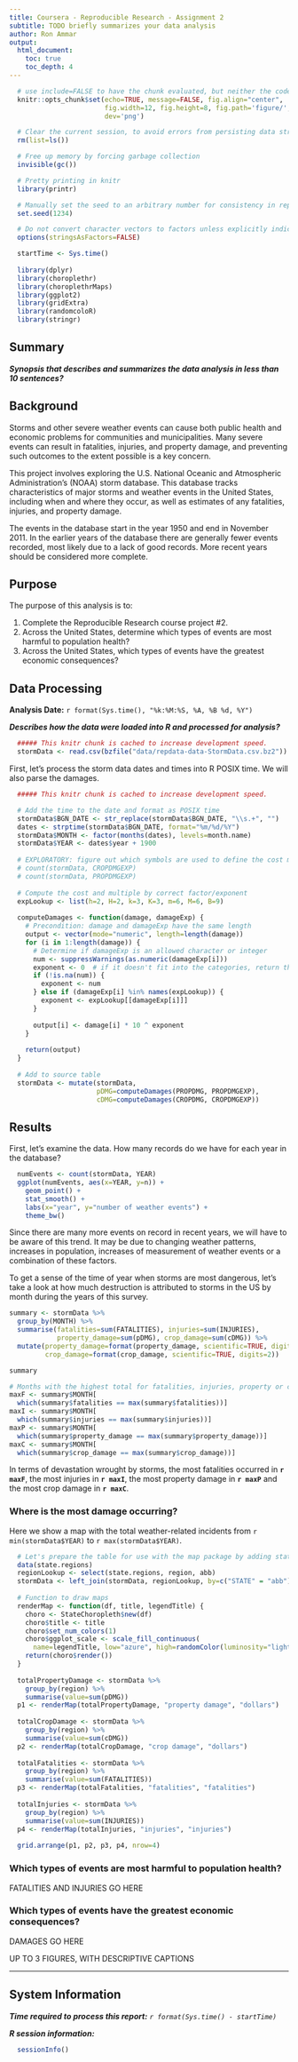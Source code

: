 ```yaml
---
title: Coursera - Reproducible Research - Assignment 2
subtitle: TODO briefly summarizes your data analysis
author: Ron Ammar
output: 
  html_document:
    toc: true
    toc_depth: 4
---
```


```r
  # use include=FALSE to have the chunk evaluated, but neither the code nor its output displayed.
  knitr::opts_chunk$set(echo=TRUE, message=FALSE, fig.align="center",
                        fig.width=12, fig.height=8, fig.path='figure/',
                        dev='png')
```

```r
  # Clear the current session, to avoid errors from persisting data structures
  rm(list=ls())

  # Free up memory by forcing garbage collection
  invisible(gc())

  # Pretty printing in knitr
  library(printr)

  # Manually set the seed to an arbitrary number for consistency in reports
  set.seed(1234)

  # Do not convert character vectors to factors unless explicitly indicated
  options(stringsAsFactors=FALSE)

  startTime <- Sys.time()
  
  library(dplyr)
  library(choroplethr)
  library(choroplethrMaps)
  library(ggplot2)
  library(gridExtra)
  library(randomcoloR)
  library(stringr)
```

## Summary

***Synopsis that describes and summarizes the data analysis in less than 10 sentences?***

## Background

Storms and other severe weather events can cause both public health and economic problems for communities and municipalities. Many severe events can result in fatalities, injuries, and property damage, and preventing such outcomes to the extent possible is a key concern.

This project involves exploring the U.S. National Oceanic and Atmospheric Administration's (NOAA) storm database. This database tracks characteristics of major storms and weather events in the United States, including when and where they occur, as well as estimates of any fatalities, injuries, and property damage.

The events in the database start in the year 1950 and end in November 2011. In the earlier years of the database there are generally fewer events recorded, most likely due to a lack of good records. More recent years should be considered more complete.

## Purpose

The purpose of this analysis is to:

1. Complete the Reproducible Research course project #2.
2. Across the United States, determine which types of events are most harmful to population health?
3. Across the United States, which types of events have the greatest economic consequences?

## Data Processing

**Analysis Date:** `r format(Sys.time(), "%k:%M:%S, %A, %B %d, %Y")` 

***Describes how the data were loaded into R and processed for analysis?***

```r
  ##### This knitr chunk is cached to increase development speed.
  stormData <- read.csv(bzfile("data/repdata-data-StormData.csv.bz2"))
```

First, let's process the storm data dates and times into R POSIX time. We will also parse the damages.

```r
  ##### This knitr chunk is cached to increase development speed.

  # Add the time to the date and format as POSIX time
  stormData$BGN_DATE <- str_replace(stormData$BGN_DATE, "\\s.+", "")
  dates <- strptime(stormData$BGN_DATE, format="%m/%d/%Y")
  stormData$MONTH <- factor(months(dates), levels=month.name)
  stormData$YEAR <- dates$year + 1900
  
  # EXPLORATORY: figure out which symbols are used to define the cost magnitude
  # count(stormData, CROPDMGEXP)
  # count(stormData, PROPDMGEXP)
  
  # Compute the cost and multiple by correct factor/exponent
  expLookup <- list(h=2, H=2, k=3, K=3, m=6, M=6, B=9)
  
  computeDamages <- function(damage, damageExp) {
    # Precondition: damage and damageExp have the same length
    output <- vector(mode="numeric", length=length(damage))
    for (i in 1:length(damage)) {
      # Determine if damageExp is an allowed character or integer
      num <- suppressWarnings(as.numeric(damageExp[i]))
      exponent <- 0  # if it doesn't fit into the categories, return the raw damages
      if (!is.na(num)) {
        exponent <- num
      } else if (damageExp[i] %in% names(expLookup)) {
        exponent <- expLookup[[damageExp[i]]]
      }
      
      output[i] <- damage[i] * 10 ^ exponent
    }
    
    return(output)
  }
  
  # Add to source table
  stormData <- mutate(stormData,
                      pDMG=computeDamages(PROPDMG, PROPDMGEXP),
                      cDMG=computeDamages(CROPDMG, CROPDMGEXP))
```

## Results

First, let's examine the data. How many records do we have for each year in the database?

```r
  numEvents <- count(stormData, YEAR)
  ggplot(numEvents, aes(x=YEAR, y=n)) +
    geom_point() +
    stat_smooth() +
    labs(x="year", y="number of weather events") +
    theme_bw()
```

Since there are many more events on record in recent years, we will have to be aware of this trend. It may be due to changing weather patterns, increases in population, increases of measurement of weather events or a combination of these factors.

To get a sense of the time of year when storms are most dangerous, let's take a look at how much destruction is attributed to storms in the US by month during the years of this survey.

```r
summary <- stormData %>%
  group_by(MONTH) %>%
  summarise(fatalities=sum(FATALITIES), injuries=sum(INJURIES), 
            property_damage=sum(pDMG), crop_damage=sum(cDMG)) %>%
  mutate(property_damage=format(property_damage, scientific=TRUE, digits=2),
         crop_damage=format(crop_damage, scientific=TRUE, digits=2))

summary

# Months with the highest total for fatalities, injuries, property or crop damages
maxF <- summary$MONTH[
  which(summary$fatalities == max(summary$fatalities))]
maxI <- summary$MONTH[
  which(summary$injuries == max(summary$injuries))]
maxP <- summary$MONTH[
  which(summary$property_damage == max(summary$property_damage))]
maxC <- summary$MONTH[
  which(summary$crop_damage == max(summary$crop_damage))]
```

In terms of devastation wrought by storms, the most fatalities occurred in 
**`r maxF`**, the most injuries in **`r maxI`**, the most property damage in 
**`r maxP`** and the most crop damage in **`r maxC`**.

### Where is the most damage occurring?

Here we show a map with the total weather-related incidents from `r min(stormData$YEAR)` to `r max(stormData$YEAR)`.

```r
  # Let's prepare the table for use with the map package by adding state regions
  data(state.regions)
  regionLookup <- select(state.regions, region, abb)
  stormData <- left_join(stormData, regionLookup, by=c("STATE" = "abb"))
  
  # Function to draw maps
  renderMap <- function(df, title, legendTitle) {
    choro <- StateChoropleth$new(df)
    choro$title <- title
    choro$set_num_colors(1)
    choro$ggplot_scale <- scale_fill_continuous(
      name=legendTitle, low="azure", high=randomColor(luminosity="light"))
    return(choro$render())
  }
  
  totalPropertyDamage <- stormData %>%
    group_by(region) %>%
    summarise(value=sum(pDMG))
  p1 <- renderMap(totalPropertyDamage, "property damage", "dollars")
  
  totalCropDamage <- stormData %>%
    group_by(region) %>%
    summarise(value=sum(cDMG))
  p2 <- renderMap(totalCropDamage, "crop damage", "dollars")
  
  totalFatalities <- stormData %>%
    group_by(region) %>%
    summarise(value=sum(FATALITIES))
  p3 <- renderMap(totalFatalities, "fatalities", "fatalities")
  
  totalInjuries <- stormData %>%
    group_by(region) %>%
    summarise(value=sum(INJURIES))
  p4 <- renderMap(totalInjuries, "injuries", "injuries")
  
  grid.arrange(p1, p2, p3, p4, nrow=4)
```

### Which types of events are most harmful to population health?

FATALITIES AND INJURIES GO HERE

### Which types of events have the greatest economic consequences?

DAMAGES GO HERE

UP TO 3 FIGURES, WITH DESCRIPTIVE CAPTIONS

------

## System Information

***Time required to process this report:*** *`r format(Sys.time() - startTime)`*

***R session information:***

```r
  sessionInfo()
```
